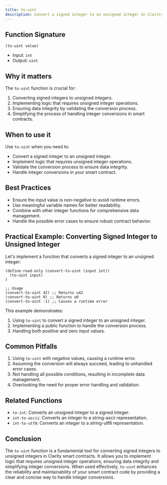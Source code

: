 ```yaml
---
title: to-uint
description: Convert a signed integer to an unsigned integer in Clarity smart contracts.
---
```


## Function Signature

```clarity
(to-uint value)
```

- Input: `int`
- Output: `uint`

## Why it matters

The `to-uint` function is crucial for:

1. Converting signed integers to unsigned integers.
2. Implementing logic that requires unsigned integer operations.
3. Ensuring data integrity by validating the conversion process.
4. Simplifying the process of handling integer conversions in smart contracts.

## When to use it

Use `to-uint` when you need to:

- Convert a signed integer to an unsigned integer.
- Implement logic that requires unsigned integer operations.
- Validate the conversion process to ensure data integrity.
- Handle integer conversions in your smart contract.

## Best Practices

- Ensure the input value is non-negative to avoid runtime errors.
- Use meaningful variable names for better readability.
- Combine with other integer functions for comprehensive data management.
- Handle the possible error cases to ensure robust contract behavior.

## Practical Example: Converting Signed Integer to Unsigned Integer

Let's implement a function that converts a signed integer to an unsigned integer:

```clarity
(define-read-only (convert-to-uint (input int))
  (to-uint input)
)

;; Usage
(convert-to-uint 42) ;; Returns u42
(convert-to-uint 0) ;; Returns u0
(convert-to-uint -1) ;; Causes a runtime error
```

This example demonstrates:
1. Using `to-uint` to convert a signed integer to an unsigned integer.
2. Implementing a public function to handle the conversion process.
3. Handling both positive and zero input values.

## Common Pitfalls

1. Using `to-uint` with negative values, causing a runtime error.
2. Assuming the conversion will always succeed, leading to unhandled error cases.
3. Not handling all possible conditions, resulting in incomplete data management.
4. Overlooking the need for proper error handling and validation.

## Related Functions

- `to-int`: Converts an unsigned integer to a signed integer.
- `int-to-ascii`: Converts an integer to a string-ascii representation.
- `int-to-utf8`: Converts an integer to a string-utf8 representation.

## Conclusion

The `to-uint` function is a fundamental tool for converting signed integers to unsigned integers in Clarity smart contracts. It allows you to implement logic that requires unsigned integer operations, ensuring data integrity and simplifying integer conversions. When used effectively, `to-uint` enhances the reliability and maintainability of your smart contract code by providing a clear and concise way to handle integer conversions.
